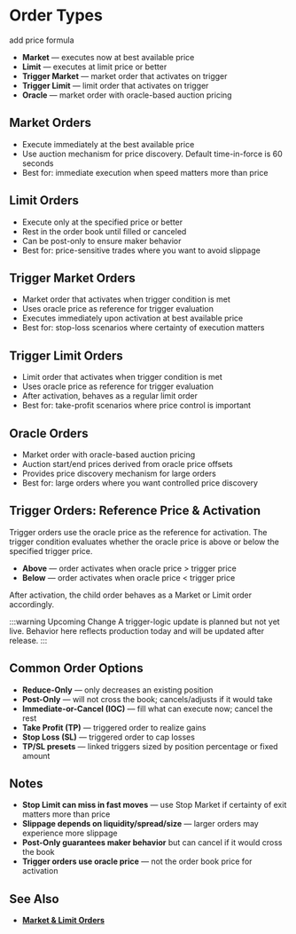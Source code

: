 # Order Types
add price formula 
- **Market** — executes now at best available price
- **Limit** — executes at limit price or better
- **Trigger Market** — market order that activates on trigger
- **Trigger Limit** — limit order that activates on trigger
- **Oracle** — market order with oracle-based auction pricing

## Market Orders

- Execute immediately at the best available price
- Use auction mechanism for price discovery. Default time-in-force is 60 seconds
- Best for: immediate execution when speed matters more than price

## Limit Orders

- Execute only at the specified price or better
- Rest in the order book until filled or canceled
- Can be post-only to ensure maker behavior
- Best for: price-sensitive trades where you want to avoid slippage

## Trigger Market Orders

- Market order that activates when trigger condition is met
- Uses oracle price as reference for trigger evaluation
- Executes immediately upon activation at best available price
- Best for: stop-loss scenarios where certainty of execution matters

## Trigger Limit Orders

- Limit order that activates when trigger condition is met
- Uses oracle price as reference for trigger evaluation
- After activation, behaves as a regular limit order
- Best for: take-profit scenarios where price control is important

## Oracle Orders

- Market order with oracle-based auction pricing
- Auction start/end prices derived from oracle price offsets
- Provides price discovery mechanism for large orders
- Best for: large orders where you want controlled price discovery

## Trigger Orders: Reference Price & Activation

Trigger orders use the oracle price as the reference for activation. The trigger condition evaluates whether the oracle price is above or below the specified trigger price.

- **Above** — order activates when oracle price > trigger price
- **Below** — order activates when oracle price < trigger price

After activation, the child order behaves as a Market or Limit order accordingly.

:::warning Upcoming Change
A trigger-logic update is planned but not yet live. Behavior here reflects production today and will be updated after release.
:::

## Common Order Options

- **Reduce-Only** — only decreases an existing position
- **Post-Only** — will not cross the book; cancels/adjusts if it would take
- **Immediate-or-Cancel (IOC)** — fill what can execute now; cancel the rest
- **Take Profit (TP)** — triggered order to realize gains
- **Stop Loss (SL)** — triggered order to cap losses
- **TP/SL presets** — linked triggers sized by position percentage or fixed amount

## Notes
- **Stop Limit can miss in fast moves** — use Stop Market if certainty of exit matters more than price
- **Slippage depends on liquidity/spread/size** — larger orders may experience more slippage
- **Post-Only guarantees maker behavior** but can cancel if it would cross the book
- **Trigger orders use oracle price** — not the order book price for activation

## See Also

- **[Market & Limit Orders](/trading/market-and-limit)**
